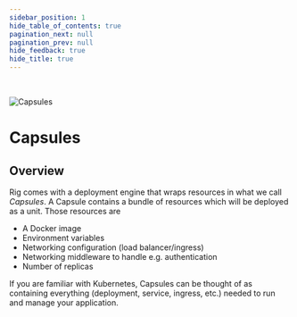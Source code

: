 ```yaml
---
sidebar_position: 1
hide_table_of_contents: true
pagination_next: null
pagination_prev: null
hide_feedback: true
hide_title: true
---
```



<br/>

![Capsules](/img/banners/capsules-banner.png "Capsules")

# Capsules

## Overview

Rig comes with a deployment engine that wraps resources in what we call _Capsules_.
A Capsule contains a bundle of resources which will be deployed as a unit. Those resources are

- A Docker image
- Environment variables
- Networking configuration (load balancer/ingress)
- Networking middleware to handle e.g. authentication
- Number of replicas

If you are familiar with Kubernetes, Capsules can be thought of as containing everything (deployment, service, ingress, etc.) needed to run and manage your application.

<GettingStarted />
